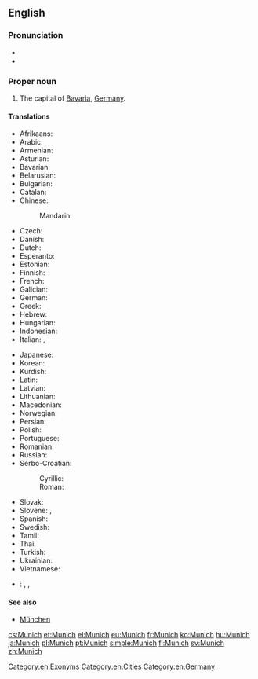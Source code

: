 ==English==

{{wikipedia}}

===Pronunciation===
* {{IPA|/mjuːnɪk/}}
* {{rhymes|uːnɪk}}

===Proper noun===
{{en-proper noun}}

# The capital of [[Bavaria]], [[Germany]].

====Translations====
{{trans-top|capital of Bavaria}}
* Afrikaans: {{t-|af|München}}
* Arabic: {{t-|ar|ميونخ|m|tr=myūnix|sc=Arab}}
* Armenian: {{t-|hy|Մյունխեն|tr=Myunxen}}
* Asturian: {{t-|ast|Munich}}
* Bavarian: {{tø|bar|Minga}}
* Belarusian: {{t-|be|Мюнхэн|m|tr=Mjúnxen}}
* Bulgarian: {{t+|bg|Мюнхен|m|tr=Mjúnhen}}
* Catalan: {{t-|ca|Munic|m}}
* Chinese:
*: Mandarin: {{t|cmn|慕尼黑|tr=Mùníhēi|sc=Hani}}
* Czech: {{t+|cs|Mnichov|m}}
* Danish: {{t-|da|München}}
* Dutch: {{t-|nl|Munchen}}
* Esperanto: {{t-|eo|Munkeno}}
* Estonian: {{t+|et|München}}
* Finnish: {{t+|fi|München}}
* French: {{t+|fr|Munich}}
* Galician: {{t-|gl|Munique}}
* German: {{t+|de|München|n}}
* Greek: {{t+|el|Μόναχο|n|tr=mónaxo}}
* Hebrew: {{t-|he|מינכן|tr=Minkhen}}
* Hungarian: {{t+|hu|München}}
* Indonesian: {{t-|id|Muenchen}}
* Italian: {{t-|it|Monaco|f}}, {{t+|it|Monaco di Baviera|f}}
{{trans-mid}}
* Japanese: {{t-|ja|ミュンヘン|tr=Myunhen|sc=Jpan}}
* Korean: {{t-|ko|뮌헨|tr=Mwinhen|sc=Kore}}
* Kurdish: {{t-|ku|Munih}}
* Latin: {{t-|la|Monachium}}
* Latvian: {{t-|lv|Minhene}}
* Lithuanian: {{t-|lt|Miunchenas}}
* Macedonian: {{t-|mk|Минхен|m|tr=Mínhen}}
* Norwegian: {{t+|no|München}}
* Persian: {{t-|fa|مونیخ|m|tr=Munix|sc=fa-Arab}}
* Polish: {{t+|pl|Monachium|m}}
* Portuguese: {{t+|pt|Munique|f}}
* Romanian: {{t-|ro|München}}
* Russian: {{t-|ru|Мюнхен|m|tr=Mjúnxen}}
* Serbo-Croatian:
*: Cyrillic: {{t-|sh|Минхен|m}}
*: Roman: {{t-|sh|Minhen|m}}
* Slovak: {{t-|sk|Mníchov|m}}
* Slovene: {{t-|sl|München|m}}, {{t-|sl|Monakovo|n}}
* Spanish: {{t+|es|Múnich|m}}
* Swedish: {{t+|sv|München}}
* Tamil: {{t-|ta|மியூனிக்|tr=miyūnik}}
* Thai: {{t-|th|มิวนิก|tr=míunik}}
* Turkish: {{t+|tr|Münih}}
* Ukrainian: {{t-|uk|Мюнхен|m|tr=Mjúnxen}}
* Vietnamese: {{t-|vi|München}}
{{trans-bottom}}

{{checktrans-top}}
* {{ttbc|sh}}: {{t-|sh|München|m}}, {{t-|sh|Monakov|m}}, {{t-|sh|Monakovo|n}}
{{trans-bottom}}

====See also====
* [[München]]

[[Category:en:Exonyms]]
[[Category:en:Cities]]
[[Category:en:Germany]]

[[cs:Munich]]
[[et:Munich]]
[[el:Munich]]
[[eu:Munich]]
[[fr:Munich]]
[[ko:Munich]]
[[hu:Munich]]
[[ja:Munich]]
[[pl:Munich]]
[[pt:Munich]]
[[simple:Munich]]
[[fi:Munich]]
[[sv:Munich]]
[[zh:Munich]]